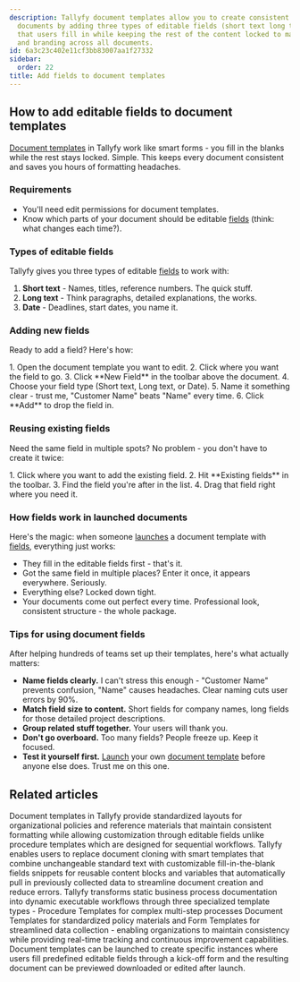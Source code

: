 ```yaml
---
description: Tallyfy document templates allow you to create consistent professional
  documents by adding three types of editable fields (short text long text and date)
  that users fill in while keeping the rest of the content locked to maintain structure
  and branding across all documents.
id: 6a3c23c402e11cf3bb83007aa1f27332
sidebar:
  order: 22
title: Add fields to document templates
---
```



## How to add editable fields to document templates

[Document templates](/products/pro/documenting/documents/) in Tallyfy work like smart forms - you fill in the blanks while the rest stays locked. Simple. This keeps every document consistent and saves you hours of formatting headaches.

### Requirements
- You'll need edit permissions for document templates.
- Know which parts of your document should be editable [fields](/products/pro/tracking-and-tasks/tasks/what-are-form-fields-in-tallyfy/) (think: what changes each time?).

### Types of editable fields

Tallyfy gives you three types of editable [fields](/products/pro/tracking-and-tasks/tasks/what-are-form-fields-in-tallyfy/) to work with:

1. **Short text** - Names, titles, reference numbers. The quick stuff.
2. **Long text** - Think paragraphs, detailed explanations, the works.
3. **Date** - Deadlines, start dates, you name it.

### Adding new fields

Ready to add a field? Here's how:

<Steps>
1. Open the document template you want to edit.
2. Click where you want the field to go.
3. Click **New Field** in the toolbar above the document.
4. Choose your field type (Short text, Long text, or Date).
5. Name it something clear - trust me, "Customer Name" beats "Name" every time.
6. Click **Add** to drop the field in.
</Steps>

### Reusing existing fields

Need the same field in multiple spots? No problem - you don't have to create it twice:

<Steps>
1. Click where you want to add the existing field.
2. Hit **Existing fields** in the toolbar.
3. Find the field you're after in the list.
4. Drag that field right where you need it.
</Steps>

### How fields work in launched documents

Here's the magic: when someone [launches](/products/pro/launching/) a document template with [fields](/products/pro/tracking-and-tasks/tasks/what-are-form-fields-in-tallyfy/), everything just works:
- They fill in the editable fields first - that's it.
- Got the same field in multiple places? Enter it once, it appears everywhere. Seriously.
- Everything else? Locked down tight.
- Your documents come out perfect every time. Professional look, consistent structure - the whole package.

### Tips for using document fields

After helping hundreds of teams set up their templates, here's what actually matters:

- **Name fields clearly.** I can't stress this enough - "Customer Name" prevents confusion, "Name" causes headaches. Clear naming cuts user errors by 90%.
- **Match field size to content.** Short fields for company names, long fields for those detailed project descriptions.
- **Group related stuff together.** Your users will thank you.
- **Don't go overboard.** Too many fields? People freeze up. Keep it focused.
- **Test it yourself first.** [Launch](/products/pro/launching/) your own [document template](/products/pro/documenting/documents/) before anyone else does. Trust me on this one.


## Related articles
<CardGrid>
<LinkTitleCard header="<b>Documenting > Documents</b>" href="/products/pro/documenting/documents/" > Document templates in Tallyfy provide standardized layouts for organizational policies and reference materials that maintain consistent formatting while allowing customization through editable fields unlike procedure templates which are designed for sequential workflows. </LinkTitleCard>
<LinkTitleCard header="<b>Features > Fill in the blanks</b>" href="/products/pro/tutorials/features/fill-in-the-blanks/" > Tallyfy enables users to replace document cloning with smart templates that combine unchangeable standard text with customizable fill-in-the-blank fields snippets for reusable content blocks and variables that automatically pull in previously collected data to streamline document creation and reduce errors. </LinkTitleCard>
<LinkTitleCard header="<b>Pro > Essentials</b>" href="/products/pro/documenting/" > Tallyfy transforms static business process documentation into dynamic executable workflows through three specialized template types - Procedure Templates for complex multi-step processes Document Templates for standardized policy materials and Form Templates for streamlined data collection - enabling organizations to maintain consistency while providing real-time tracking and continuous improvement capabilities. </LinkTitleCard>
<LinkTitleCard header="<b>Documents > Launch and use document templates</b>" href="/products/pro/documenting/documents/how-to-launch-and-use-document-templates/" > Document templates can be launched to create specific instances where users fill predefined editable fields through a kick-off form and the resulting document can be previewed downloaded or edited after launch. </LinkTitleCard>
</CardGrid>